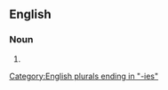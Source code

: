==English==

===Noun===
{{head|en|noun plural form}}

# {{plural of|simplicity|lang=en}}

[[Category:English plurals ending in "-ies"]]